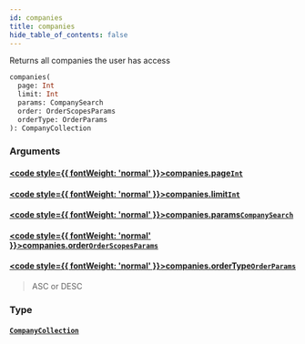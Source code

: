 ```yaml
---
id: companies
title: companies
hide_table_of_contents: false
---
```








Returns all companies the user has access

```graphql
companies(
  page: Int
  limit: Int
  params: CompanySearch
  order: OrderScopesParams
  orderType: OrderParams
): CompanyCollection
```


### Arguments

#### [<code style={{ fontWeight: 'normal' }}>companies.<b>page</b></code>](#)<Bullet />[`Int`](/api/graphql/documentation/scalars/int) <Badge class="secondary" text="scalar"/>
> 
> 

#### [<code style={{ fontWeight: 'normal' }}>companies.<b>limit</b></code>](#)<Bullet />[`Int`](/api/graphql/documentation/scalars/int) <Badge class="secondary" text="scalar"/>
> 
> 

#### [<code style={{ fontWeight: 'normal' }}>companies.<b>params</b></code>](#)<Bullet />[`CompanySearch`](/api/graphql/documentation/inputs/company-search) <Badge class="secondary" text="input"/>
> 
> 

#### [<code style={{ fontWeight: 'normal' }}>companies.<b>order</b></code>](#)<Bullet />[`OrderScopesParams`](/api/graphql/documentation/enums/order-scopes-params) <Badge class="secondary" text="enum"/>
> 
> 

#### [<code style={{ fontWeight: 'normal' }}>companies.<b>orderType</b></code>](#)<Bullet />[`OrderParams`](/api/graphql/documentation/enums/order-params) <Badge class="secondary" text="enum"/>
> ASC or DESC
> 

### Type

#### [`CompanyCollection`](/api/graphql/documentation/objects/company-collection) <Badge class="secondary" text="object"/>
> 
> 





